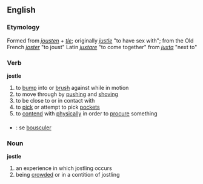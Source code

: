 ==English==
=== Etymology ===
Formed from ''[[jousten]]'' + ''[[tle]]''; originally ''[[justle]]'' "to have sex with"; from the Old French ''[[joster]]'' "to joust" Latin ''[[juxtare]]'' "to come together" from ''[[juxta]]'' "next to"

=== Verb ===
'''jostle'''
# to [[bump]] into or [[brush]] against while in motion
# to move through by [[pushing]] and [[shoving]]
# to be close to or in contact with
# to [[pick]] or attempt to pick [[pockets]] 
# to [[contend]] with [[physically]] in order to [[procure]] something

===={{trans}}====

* {{fr}} : se [[bousculer]]

=== Noun ===
'''jostle'''
# an experience in which jostling occurs
# being [[crowded]] or in a contition of jostling